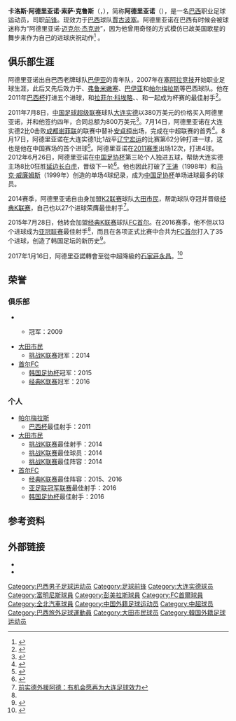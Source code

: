 {{noteTA|G1=南美球會|G2=足球|G3=KLeague|1=zh-hans:阿德里亚诺;zh-hk:阿祖安奴;zh-tw:阿德里亞諾}}
{{Infobox Football biography 2
| playername                     = 阿德里亚诺<br>Adriano
| image                          = 2020 FC Seoul profile shoot with Adriano 21s.jpg
| fullname                       = Carlos Adriano de Sousa Cruz
| height                         = {{height|m=1.71}}
| dateofbirth                    = {{birth date and age|1987|9|28}}
| cityofbirth                    = [[瓦伦萨_(巴伊亚州)|瓦伦萨]]
| countryofbirth                 = {{巴西}}
| currentclub                    = [[賈古波塞|賈古波塞]]
| clubnumber                     = 
| position                       = [[前锋_(足球)|前锋]]
| youthyears1                    = 2005–2007
| youthclubs1                    = [[巴伊亚竞技俱乐部|巴伊亚]]
| years1                         = 2007–2008
| clubs1                         = [[塞阿拉竞技俱乐部|塞阿拉竞技]]
| caps1                          = 32
| goals1                         = 13
| years2                         = 2009–2010
| clubs2                         = {{le|美洲足球俱乐部 (里约热内卢)|America Football Club (RJ)|美洲}}
| caps2                          = 39
| goals2                         = 17
| years3                         = 2010
| clubs3                         = [[巴伊亚竞技俱乐部|巴伊亚]]
| caps3                          = 26
| goals3                         = 15
| years4                         = 2010–2011
| clubs4                         = [[富明尼斯足球會|弗鲁米嫩塞]]
| caps4                          = 0
| goals4                         = 0
| years5                         = 2011
| clubs5                         = → [[帕尔梅拉斯体育俱乐部|帕尔梅拉斯]]（租借）
| caps5                          = 24 
| goals5                         = 6 
| years6                         = 2011–2012
| clubs6                         = [[大连实德足球俱乐部|大连实德]]
| caps6                          = 34
| goals6                         = 7
| years7                         = 2013
| clubs7                         = → [[巴伊亚竞技俱乐部|巴伊亚]]（租借）
| caps7                          = 9
| goals7                         = 1
| years8                         = 2013
| clubs8                         = → [[戈亚尼恩斯竞技俱乐部|戈亚尼恩斯]]（租借）
| caps8                          = 10
| goals8                         = 0
| years9                         = 2014–2015
| clubs9                         = [[大田市民|大田市民]]
| caps9                          = 49
| goals9                         = 34
| years10                         = 2015–2016
| clubs10                         = [[FC首尔|FC首尔]]
| caps10                          = 43
| goals10                         = 25
| years11                         = 2017
| clubs11                         = [[石家莊永昌|石家莊永昌]]
| caps11                          = 24
| goals11                         = 10
| years12                         = 2018–2019
| clubs12                         = [[全北现代汽车足球俱乐部|全北現代汽車]]
| caps12                          = 26
| goals12                         = 8
| years13                         = 2020
| clubs13                         = [[FC首尔|FC首尔]]
| caps13                          = 7
| goals13                         = 0
| years14                         = 2021-
| clubs14                         = [[賈古波塞|賈古波塞]]
| caps14                          = 
| goals14                         = 
| nationalyears1                 =
| nationalteam1                  =
| nationalcaps1                  =
| nationalgoals1                 =
| pcupdate                       = 2021年4月3日
| ntupdate                       = 
}}
'''卡洛斯·阿德里亚诺·索萨·克鲁斯'''（{{lang-en|'''Carlos Adriano Sousa Cruz'''}}，{{bd|1987年|9月28日|||Adriano}}），简称'''阿德里亚诺'''（{{lang-en|'''Adriano'''}}），是一名[[巴西|巴西]]职业足球运动员，司职[[前锋_(足球)|前锋]]。现效力于[[巴西|巴西]]球队[[賈古波塞|賈古波塞]]。阿德里亚诺在巴西有时候会被球迷称为“阿德里亚诺·[[迈克尔·杰克逊|迈克尔·杰克逊]]”，因为他曾用奇怪的方式模仿已故美国歌星的舞步来作为自己的进球庆祝动作<ref>{{Cite news|url=http://www.reuters.com/article/2013/08/13/us-soccer-brazil-goianiense-idUSBRE97C0K720130813|title=Michael Jackson to play alongside John Lennon, Mahatma Gandhi|publisher=[[路透社|路透社]]|date=2013年8月13日|accessdate=2016年12月17日|archive-date=2015年9月24日|archive-url=https://web.archive.org/web/20150924183801/http://www.reuters.com/article/2013/08/13/us-soccer-brazil-goianiense-idUSBRE97C0K720130813|dead-url=yes}}</ref> 。

==俱乐部生涯==
阿德里亚诺出自巴西老牌球队[[巴伊亚竞技俱乐部|巴伊亚]]的青年队，2007年在[[塞阿拉竞技俱乐部|塞阿拉竞技]]开始职业足球生涯，此后又先后效力于{{le|美洲足球俱乐部 (里约热内卢)|America Football Club (RJ)|美洲}}、[[富明尼斯足球會|弗鲁米嫩塞]]、[[巴伊亚竞技俱乐部|巴伊亚]]和[[帕尔梅拉斯体育俱乐部|帕尔梅拉斯]]等巴西球队。他在2011年[[巴西杯|巴西杯]]打进五个进球，和[[拉菲尔·科埃略|拉菲尔·科埃略]]、{{tsl|en|Alecsandro|阿莱西桑德罗}}、{{tsl|en|Kléber Giacomance de Souza Freitas|克莱伯·加科曼斯·德·索萨·弗雷塔斯|克莱伯}}和{{tsl|en|William Júnior Salles de Lima Souza|威廉·儒尼奥·萨雷斯·德·利马·索萨|威廉}}一起成为杯赛的最佳射手<ref>{{Cite web |url=http://globoesporte.globo.com/futebol/copa-do-brasil/noticia/2011/03/danca-felipao-adriano-faz-quatro-e-palmeiras-elimina-o-comercial-pi.html |title=Adriano quatro, Verdão fica com a vaga, mas Felipão não cumpre promessa |accessdate=2011-08-25 |archive-date=2011-03-07 |archive-url=https://web.archive.org/web/20110307085359/http://globoesporte.globo.com/futebol/copa-do-brasil/noticia/2011/03/danca-felipao-adriano-faz-quatro-e-palmeiras-elimina-o-comercial-pi.html |dead-url=no }}</ref>。

2011年7月8日，[[中国足球超级联赛|中国足球超级联赛]]球队[[大连实德足球俱乐部|大连实德]]以380万美元的价格买入阿德里亚诺，并和他签约四年，合同总额为800万美元<ref>{{Cite web |url=http://sports.sina.com.cn/j/2011-07-09/09385650323.shtml |title=实德800万美元锁定新外援 巴西舞王即将登陆中超 |accessdate=2011-08-25 |archive-date=2016-03-04 |archive-url=https://web.archive.org/web/20160304061904/http://sports.sina.com.cn/j/2011-07-09/09385650323.shtml |dead-url=no }}</ref>。7月14日，阿德里亚诺在大连实德2比0击败[[成都谢菲联足球俱乐部|成都谢菲联]]的联赛中替补[[安貞桓|安貞桓]]出场，完成在中超联赛的首秀<ref>{{Cite web |url=http://sports.sohu.com/20110714/n313445920.shtml |title=实德队最高身价外援首秀惊艳 将帅盛赞救火队员 |accessdate=2011-08-25 |archive-date=2011-09-04 |archive-url=https://web.archive.org/web/20110904013850/http://sports.sohu.com/20110714/n313445920.shtml |dead-url=no }}</ref>。8月17日，阿德里亚诺在大连实德1比1战平[[辽宁宏运足球俱乐部|辽宁宏运]]的比赛第62分钟打进一球，这也是他在中国赛场的首个进球<ref>{{Cite web |url=http://sports.qq.com/a/20110817/001092.htm |title=实德800万强援终斩中超首球 惊鸿一击组3叉戟 |accessdate=2011-08-25 |archive-date=2011-08-18 |archive-url=https://web.archive.org/web/20110818155832/http://sports.qq.com/a/20110817/001092.htm |dead-url=no }}</ref>。阿德里亚诺在[[2011年中国足球超级联赛|2011赛季]]出场12次，打进4球。2012年6月26日，阿德里亚诺在[[2012年中国足协杯|中国足协杯]]第三轮个人独进五球，帮助大连实德主场8比0狂胜[[延边富德足球俱乐部|延边长白虎]]，晋级下一轮<ref name=a>{{cite news|url=http://sports.sohu.com/20161128/n474369359.shtml|title=旧将，亚冠新纪录金靴，Made in Shide!|publisher=搜狐体育|date=2016年11月28日|accessdate=2016年12月17日|archive-date=2016年12月20日|archive-url=https://web.archive.org/web/20161220224004/http://sports.sohu.com/20161128/n474369359.shtml|dead-url=no}}</ref>。他也因此打破了[[王涛_(小王涛)|王涛]]（1998年）和[[马克·威廉姆斯_(足球运动员)|马克·威廉姆斯]]（1999年）创造的单场4球纪录，成为[[中国足协杯|中国足协杯]]单场进球最多的球员。

2014赛季，阿德里亚诺自由身加盟[[挑戰K聯賽|K2联赛]]球队[[大田市民|大田市民]]，帮助球队夺冠并晋级[[经典K联赛|经典K联赛]]，自己也以27个进球荣膺最佳射手<ref>[http://sports.qq.com/a/20141205/044582.html 前实德外援阿德：有机会愿再为大连足球效力]</ref>。

2015年7月28日，他转会加盟[[经典K联赛|经典K联赛]]球队[[FC首尔|FC首尔]]。在2016赛季，他不但以13个进球成为[[2016年亚冠联赛|亚冠联赛]]最佳射手<ref name=a />，而且在各项正式比赛中合共为[[FC首尔|FC首尔]]打入了35个进球，创造了韩国足坛的新历史<ref>{{cite news|url=http://sports.news.naver.com/kfootball/news/read.nhn?oid=343&aid=0000066407|title=아드리아노, 한 시즌 최다 골 신기록 세우다|publisher=sports.news.naver.com|date=2016年12月3日|accessdate=2016年12月17日}}{{ko}}</ref>。

2017年1月16日，阿德里亞諾轉會至從中超降級的[[石家莊永昌|石家莊永昌]]。<ref>{{cite news|url=http://news.xinhuanet.com/sports/2017-01/16/c_1120321545.htm|title=亚冠最佳射手阿德里亚诺签约中甲石家庄永昌队|date=2017年1月16日|accessdate=2017年2月7日|archive-date=2017年2月7日|archive-url=https://web.archive.org/web/20170207192556/http://news.xinhuanet.com/sports/2017-01/16/c_1120321545.htm|dead-url=no}}</ref>

==荣誉==
===俱乐部===
* {{le|美洲足球俱乐部 (里约热内卢)|America Football Club (RJ)|美洲}}
** {{le|里约州乙级联赛|Campeonato Carioca (lower levels)}}冠军：2009
* [[大田市民|大田市民]]
** [[挑战K联赛|挑战K联赛]]冠军：2014
* [[首尔FC|首尔FC]]
** [[韩国足协杯|韩国足协杯]]冠军：2015
** [[经典K联赛|经典K联赛]]冠军：2016

===个人===
* [[帕尔梅拉斯|帕尔梅拉斯]]
** [[巴西杯|巴西杯]]最佳射手：2011
* [[大田市民|大田市民]]
** [[挑战K联赛|挑战K联赛]]最佳射手：2014
** [[挑战K联赛|挑战K联赛]]最佳球员：2014
** [[挑战K联赛|挑战K联赛]]最佳阵容：2014
* [[首尔FC|首尔FC]]
** [[经典K联赛|经典K联赛]]最佳阵容：2015、2016
** [[亚足联冠军联赛|亚足联冠军联赛]]最佳射手：2016
** [[韩国足协杯|韩国足协杯]]最佳射手：2016

==参考资料==
{{reflist}}

==外部链接==
*{{Soccerway|carlos-adriano-de-sousa-cruz/112800}}
*{{K League player}}


{{亚足联冠军联赛最佳射手}}
{{2011年中超分类名单大连}}
{{2012年中超分类名单大连实德}}
{{2017年中甲分类名单石家庄}}

{{DEFAULTSORT:Adriano}}
[[Category:巴西男子足球运动员|Category:巴西男子足球运动员]]
[[Category:足球前锋|Category:足球前锋]]
[[Category:大连实德球员|Category:大连实德球员]]
[[Category:富明尼斯球員|Category:富明尼斯球員]]
[[Category:彭美拉斯球員|Category:彭美拉斯球員]]
[[Category:FC首爾球員|Category:FC首爾球員]]
[[Category:全北汽車球員|Category:全北汽車球員]]
[[Category:中国外籍足球运动员|Category:中国外籍足球运动员]]
[[Category:中超球员|Category:中超球员]]
[[Category:巴西旅外足球運動員|Category:巴西旅外足球運動員]]
[[Category:大田市民球员|Category:大田市民球员]]
[[Category:韓国外籍足球运动员|Category:韓国外籍足球运动员]]